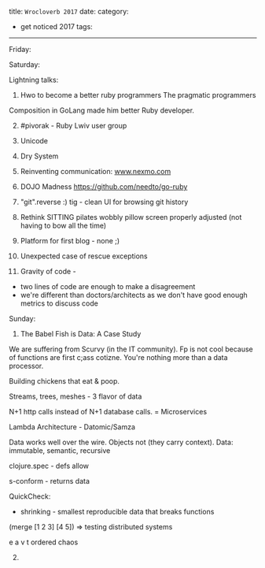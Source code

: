 title: `Wrocloverb 2017`
date:
category:
- get noticed 2017
tags:

----


Friday:


Saturday:


Lightning talks:

1. Hwo to become a better ruby programmers
The pragmatic programmers

Composition in GoLang made him better Ruby developer.


2. #pivorak - Ruby Lwiv user group

3. Unicode

4. Dry System

5. Reinventing communication: www.nexmo.com

6. DOJO Madness https://github.com/needto/go-ruby

7. "git".reverse :) tig - clean UI for browsing git history

8. Rethink SITTING
pilates
wobbly pillow
screen properly adjusted (not having to bow all the time)

9. Platform for first blog - none ;)

10. Unexpected case of rescue exceptions

11. Gravity of code - 
- two lines of code are enough to make a disagreement
- we're different than doctors/architects as we don't have good enough metrics to discuss code































Sunday:

1. The Babel Fish is Data: A Case Study 

We are suffering from Scurvy (in the IT community). Fp is not cool because of functions are first c;ass cotizne.
You're nothing more than a data processor.

Building chickens that eat & poop.


Streams, trees, meshes - 3 flavor of data

N+1 http calls instead of N+1 database calls. = Microservices

Lambda Architecture - Datomic/Samza

Data works well over the wire. Objects not (they carry context).
Data: immutable, semantic, recursive


clojure.spec - defs allow 

s-conform - returns data 



QuickCheck:
- shrinking - smallest reproducible data that breaks functions


(merge [1 2 3] [4 5]) => testing distributed systems

e a v t
ordered chaos








2. 
